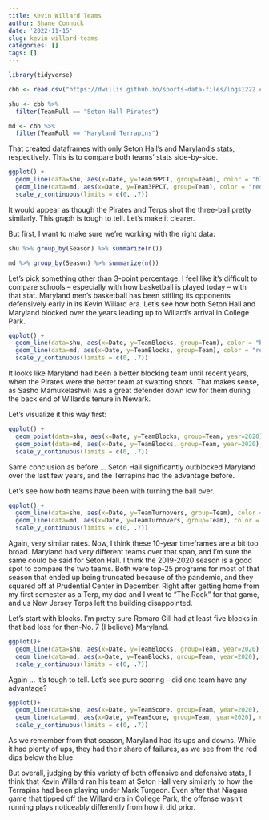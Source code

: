 ```yaml
---
title: Kevin Willard Teams
author: Shane Connuck
date: '2022-11-15'
slug: kevin-willard-teams
categories: []
tags: []
---
```

```r
library(tidyverse)
```

```r
cbb <- read.csv("https://dwillis.github.io/sports-data-files/logs1222.csv")
```
```r
shu <- cbb %>% 
  filter(TeamFull == "Seton Hall Pirates")  
```
```r
md <- cbb %>% 
  filter(TeamFull == "Maryland Terrapins")
```

That created dataframes with only Seton Hall's and Maryland's stats, respectively. This is to compare both teams' stats side-by-side.
```r
ggplot() + 
  geom_line(data=shu, aes(x=Date, y=Team3PPCT, group=Team), color = "blue") + 
  geom_line(data=md, aes(x=Date, y=Team3PPCT, group=Team), color = "red")
  scale_y_continuous(limits = c(0, .7))
```
It would appear as though the Pirates and Terps shot the three-ball pretty similarly. This graph is tough to tell. Let's make it clearer.

But first, I want to make sure we're working with the right data:
```r
shu %>% group_by(Season) %>% summarize(n())
```

```r
md %>% group_by(Season) %>% summarize(n())
```


Let's pick something other than 3-point percentage. I feel like it's difficult to compare schools -- especially with how basketball is played today -- with that stat. Maryland men's basketball has been stifling its opponents defensively early in its Kevin Willard era. Let's see how both Seton Hall and Maryland blocked over the years leading up to Willard's arrival in College Park. 

```r
ggplot() + 
  geom_line(data=shu, aes(x=Date, y=TeamBlocks, group=Team), color = "blue") + 
  geom_line(data=md, aes(x=Date, y=TeamBlocks, group=Team), color = "red")
  scale_y_continuous(limits = c(0, .7))
```
It looks like Maryland had been a better blocking team until recent years, when the Pirates were the better team at swatting shots. That makes sense, as Sasho Mamukelashvili was a great defender down low for them during the back end of Willard's tenure in Newark.

Let's visualize it this way first:

```r
ggplot() + 
  geom_point(data=shu, aes(x=Date, y=TeamBlocks, group=Team, year=2020), color = "blue") + 
  geom_point(data=md, aes(x=Date, y=TeamBlocks, group=Team, year=2020), color = "red")
  scale_y_continuous(limits = c(0, .7))
```
Same conclusion as before ... Seton Hall significantly outblocked Maryland over the last few years, and the Terrapins had the advantage before.

Let's see how both teams have been with turning the ball over.

```r
ggplot() + 
  geom_line(data=shu, aes(x=Date, y=TeamTurnovers, group=Team), color = "blue") + 
  geom_line(data=md, aes(x=Date, y=TeamTurnovers, group=Team), color = "red")
  scale_y_continuous(limits = c(0, .7))
```
Again, very similar rates. Now, I think these 10-year timeframes are a bit too broad. Maryland had very different teams over that span, and I'm sure the same could be said for Seton Hall. I think the 2019-2020 season is a good spot to compare the two teams. Both were top-25 programs for most of that season that ended up being truncated because of the pandemic, and they squared off at Prudential Center in December. Right after getting home from my first semester as a Terp, my dad and I went to "The Rock" for that game, and us New Jersey Terps left the building disappointed.

Let's start with blocks. I'm pretty sure Romaro Gill had at least five blocks in that bad loss for then-No. 7 (I believe) Maryland.

```r
ggplot()+
  geom_line(data=shu, aes(x=Date, y=TeamBlocks, group=Team, year=2020), color = "blue") + 
  geom_line(data=md, aes(x=Date, y=TeamBlocks, group=Team, year=2020), color = "red")
  scale_y_continuous(limits = c(0, .7))
```
Again ... it's tough to tell. Let's see pure scoring -- did one team have any advantage?
```r
ggplot()+
  geom_line(data=shu, aes(x=Date, y=TeamScore, group=Team, year=2020), color = "blue") + 
  geom_line(data=md, aes(x=Date, y=TeamScore, group=Team, year=2020), color = "red")
  scale_y_continuous(limits = c(0, .7))
```
As we remember from that season, Maryland had its ups and downs. While it had plenty of ups, they had their share of failures, as we see from the red dips below the blue.

But overall, judging by this variety of both offensive and defensive stats, I think that Kevin Willard ran his team at Seton Hall very similarly to how the Terrapins had been playing under Mark Turgeon. Even after that Niagara game that tipped off the Willard era in College Park, the offense wasn't running plays noticeably differently from how it did prior.
